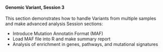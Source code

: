 <br>

#### **Genomic Variant, Session 3**

This section demonstrates how to handle Variants from multiple samples and make advanced analysis
Session sections:

* Introduce Mutation Annotatin Format (MAF)
* Load MAF file into R and make summary report
* Analysis of enrichment in genes, pathways, and mutational signatures